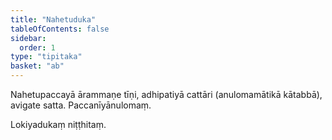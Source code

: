 ```yaml
---
title: "Nahetuduka"
tableOfContents: false
sidebar:
  order: 1
type: "tipitaka"
basket: "ab"
---
```



<DynamicBreadcrumb />

<Division number="175">

<Paragraph number="948">
Nahetupaccayā ārammaṇe tīṇi, adhipatiyā cattāri (anulomamātikā kātabbā), avigate satta.

</Paragraph>
</Division>

<Paragraph number="949" type="center">
Paccanīyānulomaṃ.

  
Lokiyadukaṃ niṭṭhitaṃ.
</Paragraph>